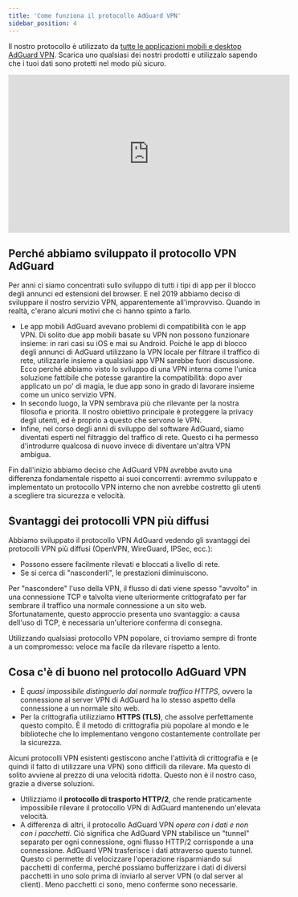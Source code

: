 ```yaml
---
title: 'Come funziona il protocollo AdGuard VPN'
sidebar_position: 4
---
```


Il nostro protocollo è utilizzato da [tutte le applicazioni mobili e desktop AdGuard VPN](https://adguard-vpn.com/en/welcome.html). Scarica uno qualsiasi dei nostri prodotti e utilizzalo sapendo che i tuoi dati sono protetti nel modo più sicuro.

<iframe width="560" height="315" src="https://www.youtube-nocookie.com/embed/7149L3xPmSE" title="Lettore video YouTube" frameborder="0" allow="accelerometer; autoplay; clipboard-write; encrypted-media; gyroscope; picture-in-picture" allowfullscreen></iframe>

## Perché abbiamo sviluppato il protocollo VPN AdGuard

Per anni ci siamo concentrati sullo sviluppo di tutti i tipi di app per il blocco degli annunci ed estensioni del browser. E nel 2019 abbiamo deciso di sviluppare il nostro servizio VPN, apparentemente all'improvviso. Quando in realtà, c'erano alcuni motivi che ci hanno spinto a farlo.

* Le app mobili AdGuard avevano problemi di compatibilità con le app VPN. Di solito due app mobili basate su VPN non possono funzionare insieme: in rari casi su iOS e mai su Android. Poiché le app di blocco degli annunci di AdGuard utilizzano la VPN locale per filtrare il traffico di rete, utilizzarle insieme a qualsiasi app VPN sarebbe fuori discussione. Ecco perché abbiamo visto lo sviluppo di una VPN interna come l'unica soluzione fattibile che potesse garantire la compatibilità: dopo aver applicato un po' di magia, le due app sono in grado di lavorare insieme come un unico servizio VPN.
* In secondo luogo, la VPN sembrava più che rilevante per la nostra filosofia e priorità. Il nostro obiettivo principale è proteggere la privacy degli utenti, ed è proprio a questo che servono le VPN.
* Infine, nel corso degli anni di sviluppo del software AdGuard, siamo diventati esperti nel filtraggio del traffico di rete. Questo ci ha permesso d'introdurre qualcosa di nuovo invece di diventare un'altra VPN ambigua.

Fin dall'inizio abbiamo deciso che AdGuard VPN avrebbe avuto una differenza fondamentale rispetto ai suoi concorrenti: avremmo sviluppato e implementato un protocollo VPN interno che non avrebbe costretto gli utenti a scegliere tra sicurezza e velocità.

## Svantaggi dei protocolli VPN più diffusi

Abbiamo sviluppato il protocollo VPN AdGuard vedendo gli svantaggi dei protocolli VPN più diffusi (OpenVPN, WireGuard, IPSec, ecc.):

* Possono essere facilmente rilevati e bloccati a livello di rete.
* Se si cerca di "nasconderli", le prestazioni diminuiscono.

Per "nascondere" l'uso della VPN, il flusso di dati viene spesso "avvolto" in una connessione TCP e talvolta viene ulteriormente crittografato per far sembrare il traffico una normale connessione a un sito web. Sfortunatamente, questo approccio presenta uno svantaggio: a causa dell'uso di TCP, è necessaria un'ulteriore conferma di consegna.

Utilizzando qualsiasi protocollo VPN popolare, ci troviamo sempre di fronte a un compromesso: veloce ma facile da rilevare rispetto a lento.

## Cosa c'è di buono nel protocollo AdGuard VPN

* È *quasi impossibile distinguerlo dal normale traffico HTTPS*, ovvero la connessione al server VPN di AdGuard ha lo stesso aspetto della connessione a un normale sito web.
* Per la crittografia utilizziamo **HTTPS (TLS)**, che assolve perfettamente questo compito. È il metodo di crittografia più popolare al mondo e le biblioteche che lo implementano vengono costantemente controllate per la sicurezza.

Alcuni protocolli VPN esistenti gestiscono anche l'attività di crittografia e (e quindi il fatto di utilizzare una VPN) sono difficili da rilevare. Ma questo di solito avviene al prezzo di una velocità ridotta. Questo non è il nostro caso, grazie a diverse soluzioni.

* Utilizziamo il **protocollo di trasporto HTTP/2**, che rende praticamente impossibile rilevare il protocollo VPN di AdGuard mantenendo un'elevata velocità.
* A differenza di altri, il protocollo AdGuard VPN *opera con i dati e non con i pacchetti*. Ciò significa che AdGuard VPN stabilisce un "tunnel" separato per ogni connessione, ogni flusso HTTP/2 corrisponde a una connessione. AdGuard VPN trasferisce i dati attraverso questo tunnel. Questo ci permette di velocizzare l'operazione risparmiando sui pacchetti di conferma, perché possiamo bufferizzare i dati di diversi pacchetti in uno solo prima di inviarlo al server VPN (o dal server al client). Meno pacchetti ci sono, meno conferme sono necessarie.